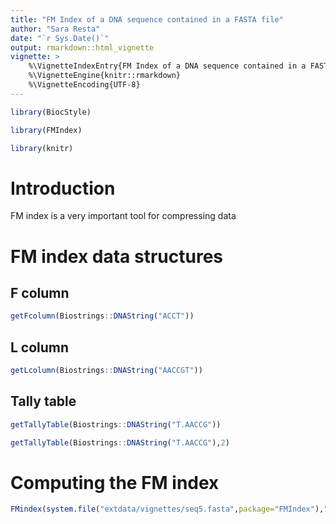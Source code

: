 ```yaml
---
title: "FM Index of a DNA sequence contained in a FASTA file"
author: "Sara Resta"
date: "`r Sys.Date()`"
output: rmarkdown::html_vignette
vignette: >
    %\VignetteIndexEntry{FM Index of a DNA sequence contained in a FASTA file}
    %\VignetteEngine{knitr::rmarkdown}
    %\VignetteEncoding{UTF-8}
---
```


```r
library(BiocStyle)
```

```r
library(FMIndex)
```

```r
library(knitr)
```

# Introduction

FM index is a very important tool for compressing data

# FM index data structures

## F column

```r
getFcolumn(Biostrings::DNAString("ACCT"))
```

## L column

```r
getLcolumn(Biostrings::DNAString("AACCGT"))
```

## Tally table

```r
getTallyTable(Biostrings::DNAString("T.AACCG"))
```

```r
getTallyTable(Biostrings::DNAString("T.AACCG"),2)
```

# Computing the FM index

```r
FMindex(system.file("extdata/vignettes/seq5.fasta",package="FMIndex"),"")
```
